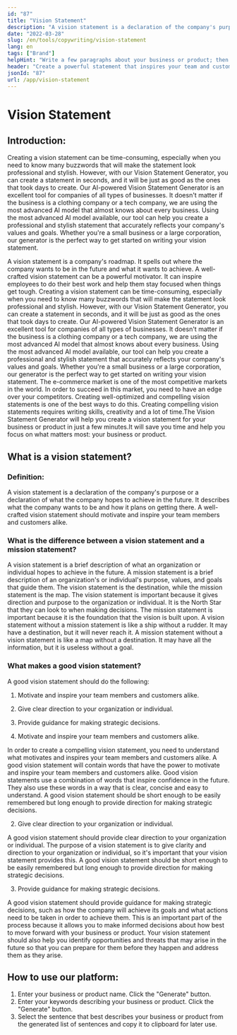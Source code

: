 ```yaml
---
id: "87"
title: "Vision Statement"
description: "A vision statement is a declaration of the company's purpose or a declaration of what the company hopes to achieve in the future."
date: "2022-03-28"
slug: /en/tools/copywriting/vision-statement
lang: en
tags: ["Brand"]
helpHint: "Write a few paragraphs about your business or product; then we'll create a vision statement for it."
header: "Create a powerful statement that inspires your team and customers."
jsonId: "87"
url: /app/vision-statement
---
```


# Vision Statement

## Introduction:

Creating a vision statement can be time-consuming, especially when you need to know many buzzwords that will make the statement look professional and stylish. However, with our Vision Statement Generator, you can create a statement in seconds, and it will be just as good as the ones that took days to create. Our AI-powered Vision Statement Generator is an excellent tool for companies of all types of businesses. It doesn't matter if the business is a clothing company or a tech company, we are using the most advanced AI model that almost knows about every business. Using the most advanced AI model available, our tool can help you create a professional and stylish statement that accurately reflects your company's values and goals. Whether you're a small business or a large corporation, our generator is the perfect way to get started on writing your vision statement.

A vision statement is a company's roadmap. It spells out where the company wants to be in the future and what it wants to achieve. A well-crafted vision statement can be a powerful motivator. It can inspire employees to do their best work and help them stay focused when things get tough. Creating a vision statement can be time-consuming, especially when you need to know many buzzwords that will make the statement look professional and stylish. However, with our Vision Statement Generator, you can create a statement in seconds, and it will be just as good as the ones that took days to create. Our AI-powered Vision Statement Generator is an excellent tool for companies of all types of businesses. It doesn't matter if the business is a clothing company or a tech company, we are using the most advanced AI model that almost knows about every business. Using the most advanced AI model available, our tool can help you create a professional and stylish statement that accurately reflects your company's values and goals. Whether you're a small business or a large corporation, our generator is the perfect way to get started on writing your vision statement.
The e-commerce market is one of the most competitive markets in the world. In order to succeed in this market, you need to have an edge over your competitors. Creating well-optimized and compelling vision statements is one of the best ways to do this. Creating compelling vision statements requires writing skills, creativity and a lot of time.The Vision Statement Generator will help you create a vision statement for your business or product in just a few minutes.It will save you time and help you focus on what matters most: your business or product.

## What is a vision statement?

### Definition:

A vision statement is a declaration of the company's purpose or a declaration of what the company hopes to achieve in the future. It describes what the company wants to be and how it plans on getting there. A well-crafted vision statement should motivate and inspire your team members and customers alike.

### What is the difference between a vision statement and a mission statement?

A vision statement is a brief description of what an organization or individual hopes to achieve in the future. A mission statement is a brief description of an organization's or individual's purpose, values, and goals that guide them.
The vision statement is the destination, while the mission statement is the map.
The vision statement is important because it gives direction and purpose to the organization or individual. It is the North Star that they can look to when making decisions. The mission statement is important because it is the foundation that the vision is built upon.
A vision statement without a mission statement is like a ship without a rudder. It may have a destination, but it will never reach it. A mission statement without a vision statement is like a map without a destination. It may have all the information, but it is useless without a goal.

### What makes a good vision statement?

A good vision statement should do the following:

1. Motivate and inspire your team members and customers alike.
2. Give clear direction to your organization or individual.
3. Provide guidance for making strategic decisions.

4. Motivate and inspire your team members and customers alike.

In order to create a compelling vision statement, you need to understand what motivates and inspires your team members and customers alike. A good vision statement will contain words that have the power to motivate and inspire your team members and customers alike.
Good vision statements use a combination of words that inspire confidence in the future. They also use these words in a way that is clear, concise and easy to understand.
A good vision statement should be short enough to be easily remembered but long enough to provide direction for making strategic decisions.

2. Give clear direction to your organization or individual.

A good vision statement should provide clear direction to your organization or individual. The purpose of a vision statement is to give clarity and direction to your organization or individual, so it's important that your vision statement provides this.
A good vision statement should be short enough to be easily remembered but long enough to provide direction for making strategic decisions.

3. Provide guidance for making strategic decisions.

A good vision statement should provide guidance for making strategic decisions, such as how the company will achieve its goals and what actions need to be taken in order to achieve them. This is an important part of the process because it allows you to make informed decisions about how best to move forward with your business or product. Your vision statement should also help you identify opportunities and threats that may arise in the future so that you can prepare for them before they happen and address them as they arise.

## How to use our platform:

1. Enter your business or product name. Click the "Generate" button.
2. Enter your keywords describing your business or product. Click the "Generate" button.
3. Select the sentence that best describes your business or product from the generated list of sentences and copy it to clipboard for later use.
